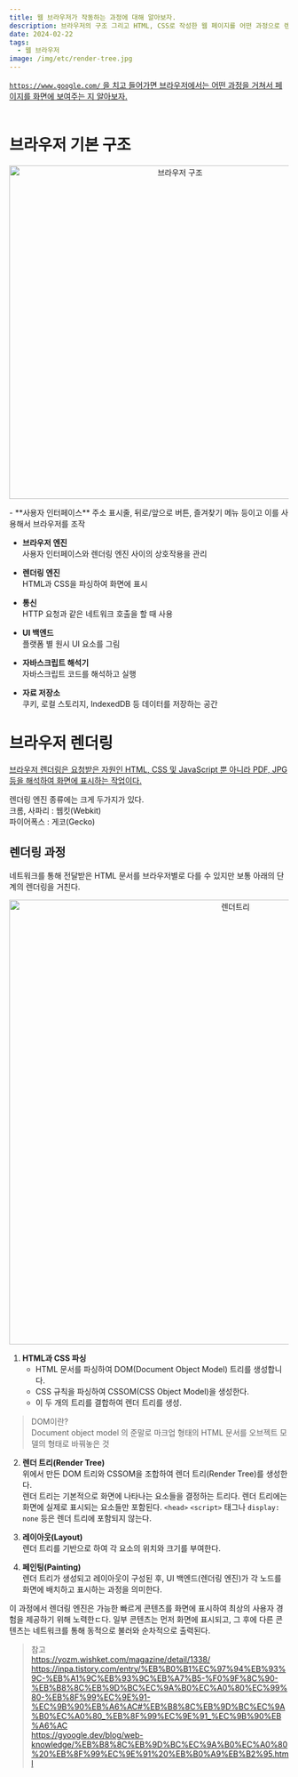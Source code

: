```yaml
---
title: 웹 브라우저가 작동하는 과정에 대해 알아보자.
description: 브라우저의 구조 그리고 HTML, CSS로 작성한 웹 페이지를 어떤 과정으로 렌더링하는지 알아보자 ?
date: 2024-02-22
tags:
  - 웹 브라우저
image: /img/etc/render-tree.jpg
---
```


<u>`https://www.google.com/` 을 치고 들어가면 브라우저에서는 어떤 과정을 거쳐서 페이지를 화면에 보여주는 지 알아보자.</u>
<br></br>

# 브라우저 기본 구조 
<p align="center">
  <img src="/img/etc/brower-base.jpg" alt="브라우저 구조" width="600"/>
</p>
- **사용자 인터페이스**     
주소 표시줄, 뒤로/앞으로 버튼, 즐겨찾기 메뉴 등이고 이를 사용해서 브라우저를 조작

- **브라우저 엔진**  
사용자 인터페이스와 렌더링 엔진 사이의 상호작용을 관리

- **렌더링 엔진**  
HTML과 CSS을 파싱하여 화면에 표시
 
- **통신**  
HTTP 요청과 같은 네트워크 호출을 할 때 사용

- **UI 백엔드**  
플랫폼 별 원시 UI 요소를 그림

- **자바스크립트 해석기**  
자바스크립트 코드를 해석하고 실행

- **자료 저장소**  
쿠키, 로컬 스토리지, IndexedDB 등 데이터를 저장하는 공간

# 브라우저 렌더링
<u>브라우저 렌더링은 요청받은 자원인  HTML, CSS 및 JavaScript 뿐 아니라 PDF, JPG 등을 해석하여 화면에 표시하는 작업이다.</u>   

렌더링 엔진 종류에는 크게 두가지가 있다.  
크롬, 사파리 : 웹킷(Webkit)   
파이어폭스 : 게코(Gecko)

## 렌더링 과정
네트워크를 통해 전달받은 HTML 문서를 브라우저별로 다를 수 있지만 보통 아래의 단계의 렌더링을 거친다.

<p align="center">
  <img src="/img/etc/render-tree.jpg" alt="렌더트리" width="800"/>
</p>

1. **HTML과 CSS 파싱**  
    - HTML 문서를 파싱하여 DOM(Document Object Model) 트리를 생성합니다.
    - CSS 규칙을 파싱하여 CSSOM(CSS Object Model)을 생성한다.
    - 이 두 개의 트리를 결합하여 렌더 트리를 생성.
    
> DOM이란?  
Document object model 의 준말로 마크업 형태의 HTML 문서를 오브젝트 모델의 형태로 바꿔놓은 것

2. **렌더 트리(Render Tree)**  
위에서 만든 DOM 트리와 CSSOM을 조합하여 렌더 트리(Render Tree)를 생성한다.  
렌더 트리는 기본적으로 화면에 나타나는 요소들을 결정하는 트리다. 렌더 트리에는 화면에 실제로 표시되는 요소들만 포함된다. 
`<head>` `<script>` 태그나 `display: none` 등은 렌더 트리에 포함되지 않는다.

3. **레이아웃(Layout)**    
렌더 트리를 기반으로 하여 각 요소의 위치와 크기를 부여한다.

4. **페인팅(Painting)**  
렌더 트리가 생성되고 레이아웃이 구성된 후, UI 백엔드(렌더링 엔진)가 각 노드를 화면에 배치하고 표시하는 과정을 의미한다.  

이 과정에서 렌더링 엔진은 가능한 빠르게 콘텐츠를 화면에 표시하여 최상의 사용자 경험을 제공하기 위해 노력한ㄷ다. 일부 콘텐츠는 먼저 화면에 표시되고, 그 후에 다른 콘텐츠는 네트워크를 통해 동적으로 불러와 순차적으로 출력된다.

> 참고  
https://yozm.wishket.com/magazine/detail/1338/
https://inpa.tistory.com/entry/%EB%B0%B1%EC%97%94%EB%93%9C-%EB%A1%9C%EB%93%9C%EB%A7%B5-%F0%9F%8C%90-%EB%B8%8C%EB%9D%BC%EC%9A%B0%EC%A0%80%EC%99%80-%EB%8F%99%EC%9E%91-%EC%9B%90%EB%A6%AC#%EB%B8%8C%EB%9D%BC%EC%9A%B0%EC%A0%80_%EB%8F%99%EC%9E%91_%EC%9B%90%EB%A6%AC  
https://gyoogle.dev/blog/web-knowledge/%EB%B8%8C%EB%9D%BC%EC%9A%B0%EC%A0%80%20%EB%8F%99%EC%9E%91%20%EB%B0%A9%EB%B2%95.html  